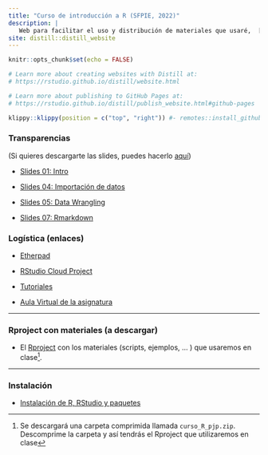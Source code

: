 ```yaml
---
title: "Curso de introducción a R (SFPIE, 2022)"
description: |
   Web para facilitar el uso y distribución de materiales que usaré,  [`pedro.j.perez@uv.es`](mailto:pedro.j.perez@uv.es), en el curso de intro a R del SFPIE en 2022.  El repo está [aquí](https://github.com/perezp44/web.SFPIE.2022){target="_blank"}. 
site: distill::distill_website
---
```


```r
knitr::opts_chunk$set(echo = FALSE)

# Learn more about creating websites with Distill at:
# https://rstudio.github.io/distill/website.html

# Learn more about publishing to GitHub Pages at:
# https://rstudio.github.io/distill/publish_website.html#github-pages

```


```r
klippy::klippy(position = c("top", "right")) #- remotes::install_github("rlesur/klippy")
```

### Transparencias

(Si quieres descargarte las slides, puedes hacerlo [aquí](./materiales/slides_SFPIE.zip))


- [Slides 01: Intro](./materiales/slides_01_intro_v3.html){target="_blank"}

- [Slides 04: Importación de datos](./materiales/slides_04_cargar-datos.html){target="_blank"}

- [Slides 05: Data Wrangling](./materiales/slides_05_data-munging.html){target="_blank"}

- [Slides 07: Rmarkdown](./materiales/slides_07_rmarkdown.html){target="_blank"}



### Logística (enlaces)


- [Etherpad](https://etherpad.wikimedia.org/p/curso_intro_DS_UV){target="_blank"}


- [RStudio Cloud Project](https://rstudio.cloud/project/2860324){target="_blank"}


- [Tutoriales](https://perezp44.github.io/intro-ds-21-22-web/04-tutoriales.html){target="_blank"}


- [Aula Virtual de la asignatura](https://aulavirtual.uv.es/course/view.php?id=36399){target="_blank"} 


-------------------

### Rproject con materiales (a descargar)

- El [Rproject](./materiales/curso_R_pjp.zip){target="_blank"} con los materiales (scripts, ejemplos, ... ) que usaremos en clase^[Se descargará una carpeta comprimida llamada `curso_R_pjp.zip`. Descomprime la carpeta y así tendrás el Rproject que utilizaremos en clase]. 

    

-------------------

### Instalación

- [Instalación de R, RStudio y paquetes](./materiales/01_instrucciones-instalacion-SFPIE.html){target="_blank"}

